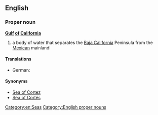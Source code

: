 ==English==
{{wikipedia}}

===Proper noun===
'''[[gulf|Gulf]] [[of]] [[California]]'''

# a body of water that separates the [[Baja California]] Peninsula from the [[Mexican]] mainland

====Translations====
* German: {{t+|de|Golf von Kalifornien|m}}

====Synonyms====
* [[Sea of Cortez]]
* [[Sea of Cortés]]

[[Category:en:Seas]]
[[Category:English proper nouns]]